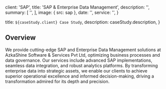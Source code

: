 
  client: 'SAP',
  title: 'SAP & Enterprise Data Management',
  description:
    '',
  summary: [
    '',
  ],
  image: { src: sap },
  date: '',
  service: '',
}

  title: `${caseStudy.client} Case Study`,
  description: caseStudy.description,
}

## Overview

We provide cutting-edge SAP and Enterprise Data Management solutions at AzkaShine Software & Services Pvt Ltd, optimizing business processes and data governance. Our services include advanced SAP implementations, seamless data integration, and robust analytics platforms. By transforming enterprise data into strategic assets, we enable our clients to achieve superior operational excellence and informed decision-making, driving a transformation admired for its depth and precision.

<StatList>
  <StatListItem label="SAP Customization" />
  <StatListItem label="Business Intelligence (BI)" />
  <StatListItem label="Data Integration & ETL" />
  <StatListItem label="SAP S/4 HANA Migration" />
  <StatListItem label="Data Warehousing" />
  <StatListItem label="Data Security" />
  <StatListItem label="Master Data Management (MDM)" />
  <StatListItem label="Analytics & Reporting" />
  <StatListItem label="Enterprise Resource Planning (ERP)" />
  <StatListItem label="Process Automation" />
</StatList>